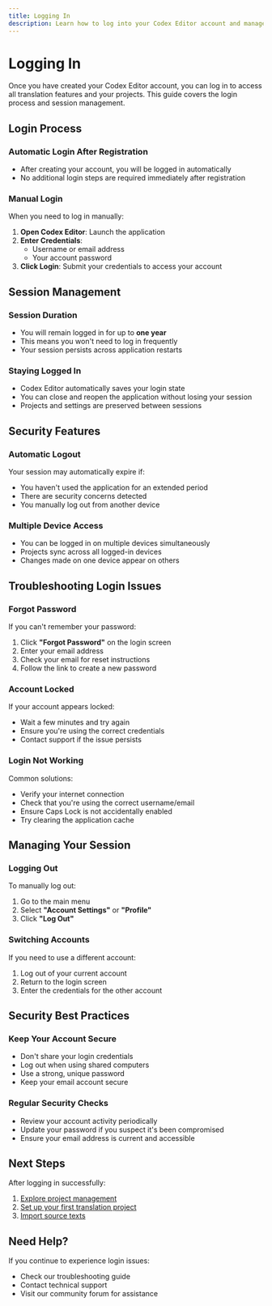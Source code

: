 ```yaml
---
title: Logging In
description: Learn how to log into your Codex Editor account and manage your session
---
```


# Logging In

Once you have created your Codex Editor account, you can log in to access all translation features and your projects. This guide covers the login process and session management.

## Login Process

<LoomVideo videoId="2069f6f2e88e462493e3c1a46a23cdb2" timestamp={84} title="Logging In" />

### Automatic Login After Registration
- After creating your account, you will be logged in automatically
- No additional login steps are required immediately after registration

### Manual Login
When you need to log in manually:

1. **Open Codex Editor**: Launch the application
2. **Enter Credentials**: 
   - Username or email address
   - Your account password
3. **Click Login**: Submit your credentials to access your account

## Session Management

### Session Duration
- You will remain logged in for up to **one year**
- This means you won't need to log in frequently
- Your session persists across application restarts

### Staying Logged In
- Codex Editor automatically saves your login state
- You can close and reopen the application without losing your session
- Projects and settings are preserved between sessions

## Security Features

### Automatic Logout
Your session may automatically expire if:
- You haven't used the application for an extended period
- There are security concerns detected
- You manually log out from another device

### Multiple Device Access
- You can be logged in on multiple devices simultaneously
- Projects sync across all logged-in devices
- Changes made on one device appear on others

## Troubleshooting Login Issues

### Forgot Password
If you can't remember your password:
1. Click **"Forgot Password"** on the login screen
2. Enter your email address
3. Check your email for reset instructions
4. Follow the link to create a new password

### Account Locked
If your account appears locked:
- Wait a few minutes and try again
- Ensure you're using the correct credentials
- Contact support if the issue persists

### Login Not Working
Common solutions:
- Verify your internet connection
- Check that you're using the correct username/email
- Ensure Caps Lock is not accidentally enabled
- Try clearing the application cache

## Managing Your Session

### Logging Out
To manually log out:
1. Go to the main menu
2. Select **"Account Settings"** or **"Profile"**
3. Click **"Log Out"**

### Switching Accounts
If you need to use a different account:
1. Log out of your current account
2. Return to the login screen
3. Enter the credentials for the other account

## Security Best Practices

### Keep Your Account Secure
- Don't share your login credentials
- Log out when using shared computers
- Use a strong, unique password
- Keep your email account secure

### Regular Security Checks
- Review your account activity periodically
- Update your password if you suspect it's been compromised
- Ensure your email address is current and accessible

## Next Steps

After logging in successfully:

1. [Explore project management](/getting-started/creating-project)
2. [Set up your first translation project](/getting-started/setting-languages)
3. [Import source texts](/getting-started/importing-texts)

## Need Help?

If you continue to experience login issues:
- Check our troubleshooting guide
- Contact technical support
- Visit our community forum for assistance 